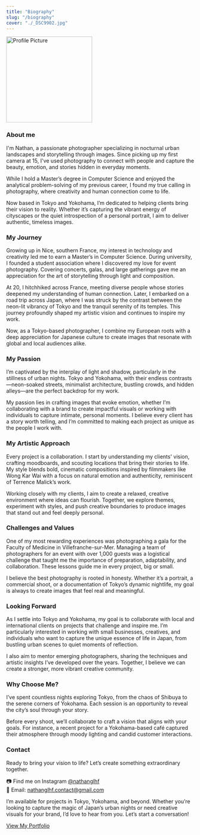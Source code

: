 ```yaml
---
title: "Biography"
slug: "/biography"
cover: "./_DSC9902.jpg"
---
```


<img src="/pdp.jpg" alt="Profile Picture" width="230" height="auto" />

### About me

I'm Nathan, a passionate photographer specializing in nocturnal urban landscapes and storytelling through images. Since picking up my first camera at 15, I've used photography to connect with people and capture the beauty, emotion, and stories hidden in everyday moments.

While I hold a Master’s degree in Computer Science and enjoyed the analytical problem-solving of my previous career, I found my true calling in photography, where creativity and human connection come to life.

Now based in Tokyo and Yokohama, I’m dedicated to helping clients bring their vision to reality. Whether it’s capturing the vibrant energy of cityscapes or the quiet introspection of a personal portrait, I aim to deliver authentic, timeless images.

### My Journey

Growing up in Nice, southern France, my interest in technology and creativity led me to earn a Master’s in Computer Science. During university, I founded a student association where I discovered my love for event photography. Covering concerts, galas, and large gatherings gave me an appreciation for the art of storytelling through light and composition.

At 20, I hitchhiked across France, meeting diverse people whose stories deepened my understanding of human connection. Later, I embarked on a road trip across Japan, where I was struck by the contrast between the neon-lit vibrancy of Tokyo and the tranquil serenity of its temples. This journey profoundly shaped my artistic vision and continues to inspire my work.

Now, as a Tokyo-based photographer, I combine my European roots with a deep appreciation for Japanese culture to create images that resonate with global and local audiences alike.

### My Passion

I’m captivated by the interplay of light and shadow, particularly in the stillness of urban nights. Tokyo and Yokohama, with their endless contrasts—neon-soaked streets, minimalist architecture, bustling crowds, and hidden alleys—are the perfect backdrop for my work.

My passion lies in crafting images that evoke emotion, whether I’m collaborating with a brand to create impactful visuals or working with individuals to capture intimate, personal moments. I believe every client has a story worth telling, and I’m committed to making each project as unique as the people I work with.

### My Artistic Approach

Every project is a collaboration. I start by understanding my clients' vision, crafting moodboards, and scouting locations that bring their stories to life. My style blends bold, cinematic compositions inspired by filmmakers like Wong Kar Wai with a focus on natural emotion and authenticity, reminiscent of Terrence Malick’s work.

Working closely with my clients, I aim to create a relaxed, creative environment where ideas can flourish. Together, we explore themes, experiment with styles, and push creative boundaries to produce images that stand out and feel deeply personal.

### Challenges and Values

One of my most rewarding experiences was photographing a gala for the Faculty of Medicine in Villefranche-sur-Mer. Managing a team of photographers for an event with over 1,000 guests was a logistical challenge that taught me the importance of preparation, adaptability, and collaboration. These lessons guide me in every project, big or small.

I believe the best photography is rooted in honesty. Whether it’s a portrait, a commercial shoot, or a documentation of Tokyo’s dynamic nightlife, my goal is always to create images that feel real and meaningful.

### Looking Forward

As I settle into Tokyo and Yokohama, my goal is to collaborate with local and international clients on projects that challenge and inspire me. I’m particularly interested in working with small businesses, creatives, and individuals who want to capture the unique essence of life in Japan, from bustling urban scenes to quiet moments of reflection.

I also aim to mentor emerging photographers, sharing the techniques and artistic insights I’ve developed over the years. Together, I believe we can create a stronger, more vibrant creative community.

### Why Choose Me?  

I’ve spent countless nights exploring Tokyo, from the chaos of Shibuya to the serene corners of Yokohama. Each session is an opportunity to reveal the city’s soul through your story.

Before every shoot, we’ll collaborate to craft a vision that aligns with your goals. For instance, a recent project for a Yokohama-based café captured their atmosphere through moody lighting and candid customer interactions.

### Contact  

Ready to bring your vision to life? Let’s create something extraordinary together.  

📷 Find me on Instagram [@nathanglhf](https://instagram.com/nathanglhf)  
📧 Email: [nathanglhf.contact@gmail.com](mailto:nathanglhf.contact@gmail.com)  

I’m available for projects in Tokyo, Yokohama, and beyond. Whether you’re looking to capture the magic of Japan’s urban nights or need creative visuals for your brand, I’d love to hear from you. Let’s start a conversation!  

[View My Portfolio](/projects)  